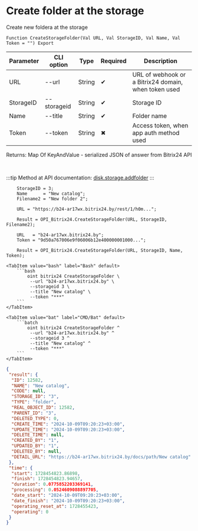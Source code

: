 ﻿---
sidebar_position: 6
---


# Create folder at the storage
 Create new foldera at the storage



`Function CreateStorageFolder(Val URL, Val StorageID, Val Name, Val Token = "") Export`

  | Parameter | CLI option | Type | Required | Description |
  |-|-|-|-|-|
  | URL | --url | String | &#x2714; | URL of webhook or a Bitrix24 domain, when token used |
  | StorageID | --storageid | String | &#x2714; | Storage ID |
  | Name | --title | String | &#x2714; | Folder name |
  | Token | --token | String | &#x2716; | Access token, when app auth method used |

  
  Returns:  Map Of KeyAndValue - serialized JSON of answer from Bitrix24 API

<br/>

:::tip
Method at API documentation: [disk.storage.addfolder](https://dev.1c-bitrix.ru/rest_help/disk/storage/disk_storage_addfolder.php)
:::
<br/>



```bsl title="1C:Enterprise/OneScript code example"
    StorageID = 3;
    Name      = "New catalog";
    Filename2 = "New folder 2";

    URL = "https://b24-ar17wx.bitrix24.by/rest/1/h0m...";

    Result = OPI_Bitrix24.CreateStorageFolder(URL, StorageID, Filename2);

    URL   = "b24-ar17wx.bitrix24.by";
    Token = "9d50a767006e9f06006b12e400000001000...";

    Result = OPI_Bitrix24.CreateStorageFolder(URL, StorageID, Name, Token);
```
 

 <Tabs>
  
    <TabItem value="bash" label="Bash" default>
        ```bash
            oint bitrix24 CreateStorageFolder \
             --url "b24-ar17wx.bitrix24.by" \
             --storageid 3 \
             --title "New catalog" \
             --token "***"
        ```
    </TabItem>
  
    <TabItem value="bat" label="CMD/Bat" default>
        ```batch
            oint bitrix24 CreateStorageFolder ^
             --url "b24-ar17wx.bitrix24.by" ^
             --storageid 3 ^
             --title "New catalog" ^
             --token "***"
        ```
    </TabItem>
</Tabs>


```json title="Result"
{
 "result": {
  "ID": 12582,
  "NAME": "New catalog",
  "CODE": null,
  "STORAGE_ID": "3",
  "TYPE": "folder",
  "REAL_OBJECT_ID": 12582,
  "PARENT_ID": "3",
  "DELETED_TYPE": 0,
  "CREATE_TIME": "2024-10-09T09:20:23+03:00",
  "UPDATE_TIME": "2024-10-09T09:20:23+03:00",
  "DELETE_TIME": null,
  "CREATED_BY": "1",
  "UPDATED_BY": "1",
  "DELETED_BY": null,
  "DETAIL_URL": "https://b24-ar17wx.bitrix24.by/docs/path/New catalog"
 },
 "time": {
  "start": 1728454823.86898,
  "finish": 1728454823.94657,
  "duration": 0.0775852203369141,
  "processing": 0.0524609088897705,
  "date_start": "2024-10-09T09:20:23+03:00",
  "date_finish": "2024-10-09T09:20:23+03:00",
  "operating_reset_at": 1728455423,
  "operating": 0
 }
}
```
